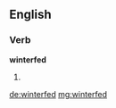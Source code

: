 ==English==

===Verb===
'''winterfed'''

# {{past of|winterfeed}}

[[de:winterfed]]
[[mg:winterfed]]